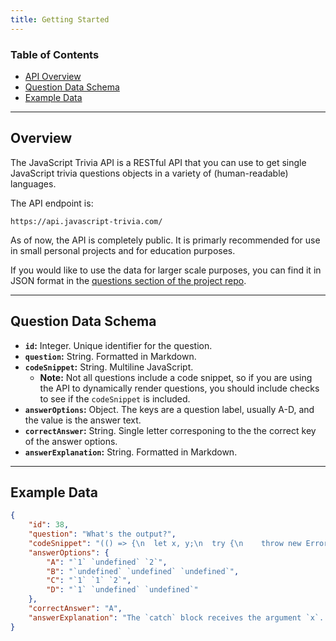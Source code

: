 ```yaml
---
title: Getting Started
---
```


### Table of Contents 
* <a href="#api-overview">API Overview</a>
* [Question Data Schema](#question-data-schema)
* [Example Data](#example-data)

---
## Overview
The JavaScript Trivia API is a RESTful API that you can use to get single JavaScript trivia questions objects in a variety of (human-readable) languages. 

The API endpoint is: 
```url
https://api.javascript-trivia.com/
```

As of now, the API is completely public. It is primarly recommended for use in small personal projects and for education purposes.

If you would like to use the data for larger scale purposes, you can find it in JSON format in the <a href="https://github.com/bpmutter/js-trivia-api/tree/master/questions" target="_blank" rel="noopener">questions section of the project repo</a>.

---
## Question Data Schema
* **`id`:** Integer. Unique identifier for the question.
* **`question`:** String. Formatted in Markdown.
* **`codeSnippet`:** String. Multiline JavaScript.
  * **Note:** Not all questions include a code snippet, so if you are using the API to dynamically render questions, you should include checks to see if the `codeSnippet` is included.
* **`answerOptions`:** Object. The keys are a question label, usually A-D, and the value is the answer text.
* **`correctAnswer`:** String. Single letter corresponing to the the correct key of the answer options. 
* **`answerExplanation`:** String. Formatted in Markdown.

---
## Example Data
```json
{
    "id": 38,
    "question": "What's the output?",
    "codeSnippet": "(() => {\n  let x, y;\n  try {\n    throw new Error();\n  } catch (x) {\n    (x = 1), (y = 2);\n    console.log(x);\n  }\n  console.log(x);\n  console.log(y);\n})();",
    "answerOptions": {
        "A": "`1` `undefined` `2`",
        "B": "`undefined` `undefined` `undefined`",
        "C": "`1` `1` `2`",
        "D": "`1` `undefined` `undefined`"
    },
    "correctAnswer": "A",
    "answerExplanation": "The `catch` block receives the argument `x`. This is not the same `x` as the variable when we pass arguments. This variable `x` is block-scoped.\n\nLater, we set this block-scoped variable equal to `1`, and set the value of the variable `y`. Now, we log the block-scoped variable `x`, which is equal to `1`.\n\nOutside of the `catch` block, `x` is still `undefined`, and `y` is `2`. When we want to `console.log(x)` outside of the `catch` block, it returns `undefined`, and `y` returns `2`."
}
```




